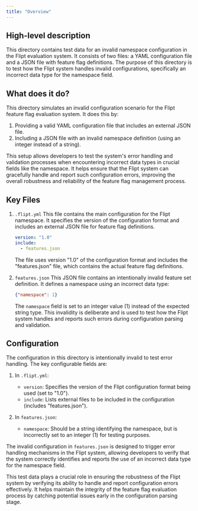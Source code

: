 ```yaml
---
title: "Overview"
---
```


## High-level description
This directory contains test data for an invalid namespace configuration in the Flipt evaluation system. It consists of two files: a YAML configuration file and a JSON file with feature flag definitions. The purpose of this directory is to test how the Flipt system handles invalid configurations, specifically an incorrect data type for the namespace field.

## What does it do?
This directory simulates an invalid configuration scenario for the Flipt feature flag evaluation system. It does this by:

1. Providing a valid YAML configuration file that includes an external JSON file.
2. Including a JSON file with an invalid namespace definition (using an integer instead of a string).

This setup allows developers to test the system's error handling and validation processes when encountering incorrect data types in crucial fields like the namespace. It helps ensure that the Flipt system can gracefully handle and report such configuration errors, improving the overall robustness and reliability of the feature flag management process.

## Key Files

1. `.flipt.yml`
   This file contains the main configuration for the Flipt namespace. It specifies the version of the configuration format and includes an external JSON file for feature flag definitions.

   ```yaml
   version: "1.0"
   include:
     - features.json
   ```

   The file uses version "1.0" of the configuration format and includes the "features.json" file, which contains the actual feature flag definitions.

2. `features.json`
   This JSON file contains an intentionally invalid feature set definition. It defines a namespace using an incorrect data type:

   ```json
   {"namespace": 1}
   ```

   The `namespace` field is set to an integer value (1) instead of the expected string type. This invalidity is deliberate and is used to test how the Flipt system handles and reports such errors during configuration parsing and validation.

## Configuration
The configuration in this directory is intentionally invalid to test error handling. The key configurable fields are:

1. In `.flipt.yml`:
   - `version`: Specifies the version of the Flipt configuration format being used (set to "1.0").
   - `include`: Lists external files to be included in the configuration (includes "features.json").

2. In `features.json`:
   - `namespace`: Should be a string identifying the namespace, but is incorrectly set to an integer (1) for testing purposes.

The invalid configuration in `features.json` is designed to trigger error handling mechanisms in the Flipt system, allowing developers to verify that the system correctly identifies and reports the use of an incorrect data type for the namespace field.

This test data plays a crucial role in ensuring the robustness of the Flipt system by verifying its ability to handle and report configuration errors effectively. It helps maintain the integrity of the feature flag evaluation process by catching potential issues early in the configuration parsing stage.